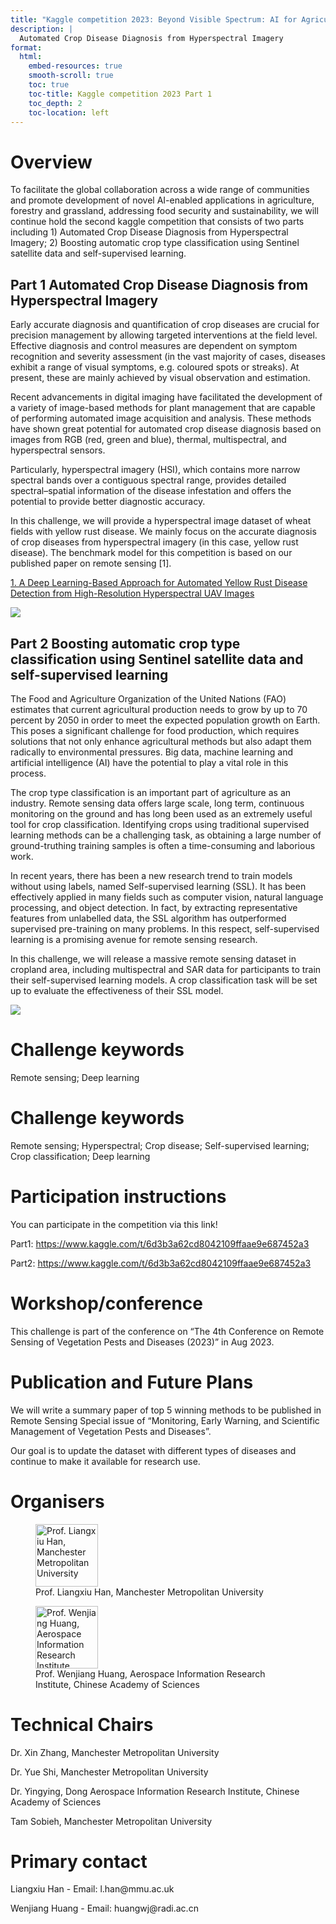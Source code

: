 ```yaml
---
title: "Kaggle competition 2023: Beyond Visible Spectrum: AI for Agriculture"
description: |
  Automated Crop Disease Diagnosis from Hyperspectral Imagery
format:
  html:
    embed-resources: true
    smooth-scroll: true
    toc: true
    toc-title: Kaggle competition 2023 Part 1
    toc_depth: 2
    toc-location: left
---
```



# Overview

To facilitate the global collaboration across a wide range of communities and promote development of novel AI-enabled applications in agriculture, forestry and grassland, addressing food security and sustainability, we will continue hold the second kaggle competition that consists of two parts including 1) Automated Crop Disease Diagnosis from Hyperspectral Imagery; 2) Boosting automatic crop type classification using Sentinel satellite data and self-supervised learning.



## Part 1 Automated Crop Disease Diagnosis from Hyperspectral Imagery

Early accurate diagnosis and quantification of crop diseases are crucial for precision management by allowing targeted interventions at the field level. Effective diagnosis and control measures are dependent on symptom recognition and severity assessment (in the vast majority of cases, diseases exhibit a range of visual symptoms, e.g. coloured spots or streaks). At present, these are mainly achieved by visual observation and estimation.

Recent advancements in digital imaging have facilitated the development of a variety of image-based methods for plant management that are capable of performing automated image acquisition and analysis. These methods have shown great potential for automated crop disease diagnosis based on images from RGB (red, green and blue), thermal, multispectral, and hyperspectral sensors.

Particularly, hyperspectral imagery (HSI), which contains more narrow spectral bands over a contiguous spectral range, provides detailed spectral--spatial information of the disease infestation and offers the potential to provide better diagnostic accuracy.

In this challenge, we will provide a hyperspectral image dataset of wheat fields with yellow rust disease. We mainly focus on the accurate diagnosis of crop diseases from hyperspectral imagery (in this case, yellow rust disease). The benchmark model for this competition is based on our published paper on remote sensing \[1\].

[1. A Deep Learning-Based Approach for Automated Yellow Rust Disease Detection from High-Resolution Hyperspectral UAV Images](https://www.mdpi.com/2072-4292/11/13/1554)

![](imgs/hy.png)

## Part 2 Boosting automatic crop type classification using Sentinel satellite data and self-supervised learning


The Food and Agriculture Organization of the United Nations (FAO) estimates that current agricultural production needs to grow by up to 70 percent by 2050 in order to meet the expected population growth on Earth. This poses a significant challenge for food production, which requires solutions that not only enhance agricultural methods but also adapt them radically to environmental pressures. Big data, machine learning and artificial intelligence (AI) have the potential to play a vital role in this process.

The crop type classification is an important part of agriculture as an industry. Remote sensing data offers large scale, long term, continuous monitoring on the ground and has long been used as an extremely useful tool for crop classification. Identifying crops using traditional supervised learning methods can be a challenging task, as obtaining a large number of ground-truthing training samples is often a time-consuming and laborious work.


In recent years, there has been a new research trend to train models without using labels, named Self-supervised learning (SSL). It has been effectively applied in many fields such as computer vision, natural language processing, and object detection. In fact, by extracting representative features from unlabelled data, the SSL algorithm has outperformed supervised pre-training on many problems. In this respect, self-supervised learning is a promising avenue for remote sensing research.


In this challenge, we will release a massive remote sensing dataset in cropland area, including multispectral and SAR data for participants to train their self-supervised learning models. A crop classification task will be set up to evaluate the effectiveness of their SSL model.

![](./imgs/KAGGLE.png)

# Challenge keywords

Remote sensing; Deep learning 


# Challenge keywords

Remote sensing; Hyperspectral; Crop disease; Self-supervised learning; Crop classification; Deep learning

# Participation instructions

You can participate in the competition via this link! 


Part1: <https://www.kaggle.com/t/6d3b3a62cd8042109ffaae9e687452a3>

Part2: <https://www.kaggle.com/t/6d3b3a62cd8042109ffaae9e687452a3>

# Workshop/conference

This challenge is part of the conference on "The 4th Conference on Remote Sensing of Vegetation Pests and Diseases (2023)" in Aug 2023.

# Publication and Future Plans

We will write a summary paper of top 5 winning methods to be published in Remote Sensing Special issue of "Monitoring, Early Warning, and Scientific Management of Vegetation Pests and Diseases".

Our goal is to update the dataset with different types of diseases and continue to make it available for research use.

# Organisers

![Prof. Liangxiu Han, Manchester Metropolitan University](imgs/mmu.png){fig-align="left" width="100"}

![Prof. Wenjiang Huang, Aerospace Information Research Institute, Chinese Academy of Sciences](imgs/air.png){fig-align="left" width="100"}

# Technical Chairs

Dr. Xin Zhang, Manchester Metropolitan University

Dr. Yue Shi, Manchester Metropolitan University

Dr. Yingying, Dong Aerospace Information Research Institute, Chinese Academy of Sciences

Tam Sobieh, Manchester Metropolitan University

# Primary contact

Liangxiu Han - Email: l.han\@mmu.ac.uk

Wenjiang Huang - Email: huangwj\@radi.ac.cn